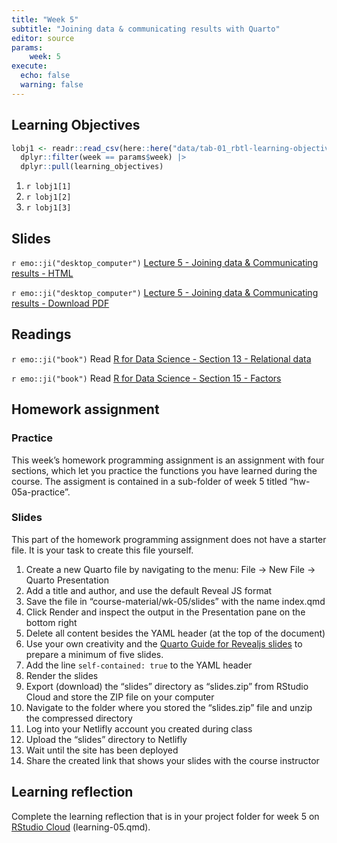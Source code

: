 ```yaml
---
title: "Week 5"
subtitle: "Joining data & communicating results with Quarto"
editor: source
params:
    week: 5
execute: 
  echo: false
  warning: false
---
```


<script defer data-domain="cven5837-ss22.github.io/website" src="https://plausible.io/js/plausible.js"></script>

## Learning Objectives

```r

lobj1 <- readr::read_csv(here::here("data/tab-01_rbtl-learning-objectives.csv")) |> 
  dplyr::filter(week == params$week) |>
  dplyr::pull(learning_objectives)

```

1. `r lobj1[1]`
2. `r lobj1[2]`
3. `r lobj1[3]`

## Slides

`r emo::ji("desktop_computer")` [Lecture 5 - Joining data & Communicating results - HTML](/slides/lec-05-communicate.html) 

`r emo::ji("desktop_computer")` [Lecture 5 - Joining data & Communicating results - Download PDF](https://github.com/cven5837-ss22/website/raw/main/slides/lec-05-communicate.pdf)

## Readings

`r emo::ji("book")` Read [R for Data Science - Section 13 - Relational data](https://r4ds.had.co.nz/tidy-data.html)  

`r emo::ji("book")` Read [R for Data Science - Section 15 - Factors](https://r4ds.had.co.nz/relational-data.html)  

## Homework assignment 

### Practice

This week's homework programming assignment is an assignment with four sections, which let you practice the functions you have learned during the course. The assigment is contained in a sub-folder of week 5 titled "hw-05a-practice".

### Slides

This part of the homework programming assignment does not have a starter file. It is your task to create this file yourself. 

1. Create a new Quarto file by navigating to the menu: File -> New File -> Quarto Presentation 
2. Add a title and author, and use the default Reveal JS format
3. Save the file in "course-material/wk-05/slides" with the name index.qmd
4. Click Render and inspect the output in the Presentation pane on the bottom right
5. Delete all content besides the YAML header (at the top of the document)
6. Use your own creativity and the [Quarto Guide for Revealjs slides](https://quarto.org/docs/presentations/revealjs/) to prepare a minimum of five slides. 
7. Add the line `self-contained: true` to the YAML header
8. Render the slides
9. Export (download) the "slides" directory as "slides.zip" from RStudio Cloud and store the ZIP file on your computer
10. Navigate to the folder where you stored the "slides.zip" file and unzip the compressed directory
11. Log into your Netlifly account you created during class
12. Upload the "slides" directory to Netlifly
13. Wait until the site has been deployed
14. Share the created link that shows your slides with the course instructor
 
## Learning reflection

Complete the learning reflection that is in your project folder for week 5  on [RStudio Cloud](https://rstudio.cloud/spaces/260187/content/all) (learning-05.qmd).  
